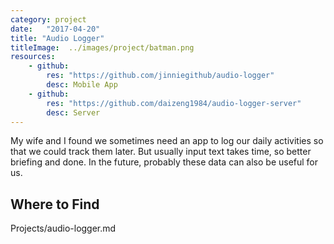 ```yaml
---
category: project
date:   "2017-04-20"
title: "Audio Logger"
titleImage:  ../images/project/batman.png
resources:
    - github:
        res: "https://github.com/jinniegithub/audio-logger"
        desc: Mobile App
    - github:
        res: "https://github.com/daizeng1984/audio-logger-server"
        desc: Server
---
```


My wife and I found we sometimes need an app to log our daily activities so that we could track them later. But usually input text takes time, so better briefing and done. In the future, probably these data can also be useful for us.


## Where to Find
Projects/audio-logger.md
